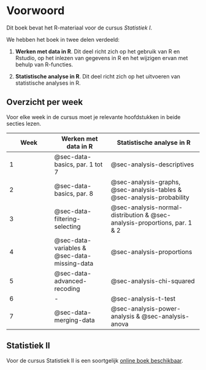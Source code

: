 # Voorwoord {.unnumbered}

Dit boek bevat het R-materiaal voor de cursus *Statistiek I*.

We hebben het boek in twee delen verdeeld:

1.  **Werken met data in R**. Dit deel richt zich op het gebruik van R en Rstudio, op het inlezen van gegevens in R en het wijzigen ervan met behulp van R-functies.

2.  **Statistische analyse in R**. Dit deel richt zich op het uitvoeren van statistische analyses in R.

## Overzicht per week

Voor elke week in de cursus moet je relevante hoofdstukken in beide secties lezen.

| Week | Werken met data in R | Statistische analyse in R |
|-----------------|---------------------|----------------------------------|
| 1 | @sec-data-basics, par. 1 tot 7 | @sec-analysis-descriptives |
| 2 | @sec-data-basics, par. 8 | @sec-analysis-graphs, @sec-analysis-tables & @sec-analysis-probability |
| 3 | @sec-data-filtering-selecting | @sec-analysis-normal-distribution & @sec-analysis-proportions, par. 1 & 2 |
| 4 | @sec-data-variables & @sec-data-missing-data | @sec-analysis-proportions |
| 5 | @sec-data-advanced-recoding | @sec-analysis-chi-squared |
| 6 | \- | @sec-analysis-t-test |
| 7 | @sec-data-merging-data | @sec-analysis-power-analysis & @sec-analysis-anova |

## Statistiek II

Voor de cursus Statistiek II is een soortgelijk [online boek beschikbaar](https://poweleiden.github.io/statistiek2/).
